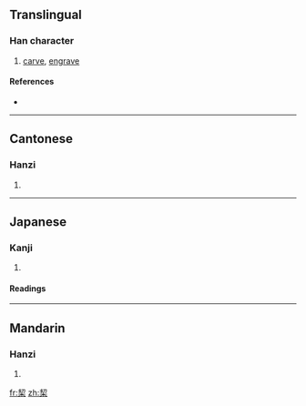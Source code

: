 ==Translingual==

===Han character===
{{Han char|rn=75|rad=木|as=06|sn=10|four=5790<sub>4</sub>|canj=手竹木 (QHD)}}

# [[carve]], [[engrave]]

====References====
* {{Han ref|kx=0522.010|dkj=14691|dj=0910.100|hdz=21199.110|uh=6814|ud=26644|bh=D1ED|bd=53741}}

----

==Cantonese==

===Hanzi===
{{yue-hanzi|jyut=|y=kai3}}

# {{defn|Cantonese|sort=木06}}

----

==Japanese==

===Kanji===
{{ja-kanji|grade=|rs=木06}}

# {{defn|Japanese|sort=木06}}

====Readings====
{{ja-readings|on=[[けい]] (kei), [[けつ]] (ketsu), [[けち]] (kechi)|kun=[[きざむ]] (kizamu)}}

----

==Mandarin==

===Hanzi===
{{cmn-hanzi|pin=[[qì]] ([[qi4]])|wg=ch'i<sup>4</sup>}}

# {{defn|Mandarin|sort=木06}}

[[fr:栔]]
[[zh:栔]]